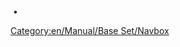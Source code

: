 
<includeonly>&nbsp;•</span> <span style="white-space:nowrap"></includeonly><noinclude>[[Category:en/Manual/Base Set/Navbox]]</noinclude>